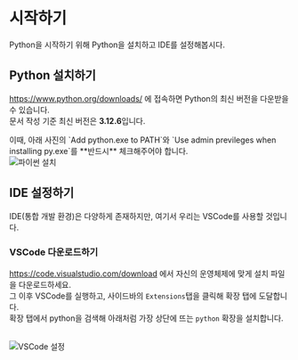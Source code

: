 # 시작하기

Python을 시작하기 위해 Python을 설치하고 IDE를 설정해봅시다.

## Python 설치하기

https://www.python.org/downloads/ 에 접속하면 Python의 최신 버전을 다운받을 수 있습니다. \
문서 작성 기준 최신 버전은 **3.12.6**입니다.


<Callout>
  이때, 아래 사진의 `Add python.exe to PATH`와 `Use admin previleges when
  installing py.exe`를 **반드시** 체크해주어야 합니다.
  <br />
  <Image
    src="/images/python/install-1.png"
    alt="파이썬 설치"
    width={500}
    height={500}
    style={{ textAlign: "center" }}
  />
  <br />
</Callout>

## IDE 설정하기

IDE(통합 개발 환경)은 다양하게 존재하지만, 여기서 우리는 VSCode를 사용할 것입니다.

### VSCode 다운로드하기

https://code.visualstudio.com/download 에서 자신의 운영체제에 맞게 설치 파일을 다운로드하세요. \
그 이후 VSCode를 실행하고, 사이드바의 `Extensions`탭을 클릭해 확장 탭에 도달합니다. \
확장 탭에서 python을 검색해 아래처럼 가장 상단에 뜨는 `python` 확장을 설치합니다.

<br />
<Image
  src="/images/python/install-2.png"
  alt="VSCode 설정"
  width={500}
  height={500}
  style={{ textAlign: "center" }}
/>
